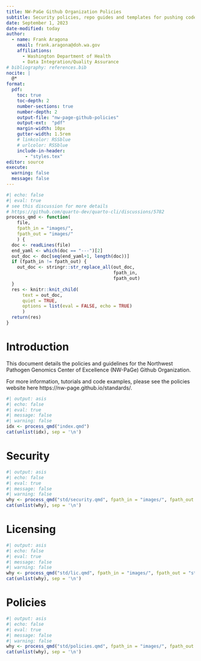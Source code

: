 ```yaml
---
title: NW-PaGe Github Organization Policies
subtitle: Security policies, repo guides and templates for pushing code to the Github Org
date: September 1, 2023
date-modified: today
author: 
  - name: Frank Aragona
    email: frank.aragona@doh.wa.gov
    affiliations:
      - Washington Department of Health
      - Data Integration/Quality Assurance
# bibliography: references.bib
nocite: |
  @*
format:
  pdf:
    toc: true
    toc-depth: 2
    number-sections: true
    number-depth: 2
    output-file: "nw-page-github-policies"
    output-ext:  "pdf"
    margin-width: 10px
    gutter-width: 1.5rem
    # linkcolor: RSSblue
    # urlcolor: RSSblue
    include-in-header:
       - "styles.tex"
editor: source
execute: 
  warning: false
  message: false
---
```


```r
#| echo: false
#| eval: true
# see this discussion for more details
# https://github.com/quarto-dev/quarto-cli/discussions/5782
process_qmd <- function(
    file,
    fpath_in = "images/",
    fpath_out = "images/"
    ) {
  doc <- readLines(file)
  end_yaml <- which(doc == "---")[2]
  out_doc <- doc[seq(end_yaml+1, length(doc))]
  if (fpath_in != fpath_out) {
    out_doc <- stringr::str_replace_all(out_doc,
                                        fpath_in,
                                        fpath_out)
  }
  res <- knitr::knit_child(
      text = out_doc,
      quiet = TRUE,
      options = list(eval = FALSE, echo = TRUE)
      )
  return(res)
}
```

# Introduction

This document details the policies and guidelines for the Northwest Pathogen Genomics Center of Excellence (NW-PaGe) Github Organization. 

For more information, tutorials and code examples, please see the policies website here https://nw-page.github.io/standards/.

```r
#| output: asis
#| echo: false
#| eval: true
#| message: false
#| warning: false
idx <- process_qmd("index.qmd")
cat(unlist(idx), sep = '\n')
```

# Security

```r
#| output: asis
#| echo: false
#| eval: true
#| message: false
#| warning: false
why <- process_qmd("std/security.qmd", fpath_in = "images/", fpath_out = "std/images/")
cat(unlist(why), sep = '\n')
```

# Licensing

```r
#| output: asis
#| echo: false
#| eval: true
#| message: false
#| warning: false
why <- process_qmd("std/lic.qmd", fpath_in = "images/", fpath_out = "std/images/")
cat(unlist(why), sep = '\n')
```

# Policies

```r
#| output: asis
#| echo: false
#| eval: true
#| message: false
#| warning: false
why <- process_qmd("std/policies.qmd", fpath_in = "images/", fpath_out = "std/images/")
cat(unlist(why), sep = '\n')
```

